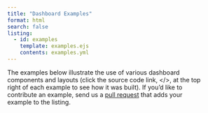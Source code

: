 ```yaml
---
title: "Dashboard Examples"
format: html
search: false
listing:
  - id: examples
    template: examples.ejs
    contents: examples.yml
---
```


::: {.column-page-right style="padding-right: 60px;"}
The examples below illustrate the use of various dashboard components and layouts (click the source code link, </>, at the top right of each example to see how it was built). If you'd like to contribute an example, send us a [pull request](https://github.com/quarto-dev/quarto-web/edit/main/docs/dashboards/examples/examples.yml) that adds your example to the listing.
:::


::: {#examples .column-page-right style="padding-right: 60px;"}
:::
